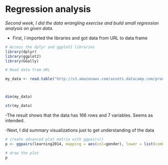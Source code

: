# Regression analysis

*Second week, I did the data wrangling exercise and build small regression analysis on given data.*

- First, I imported the libraries and got data from URL to data frame

```r

# Access the dplyr and ggplot2 libraries
library(dplyr)
library(ggplot2)
library(GGally)

# Read data from URL

my_data <- read.table("http://s3.amazonaws.com/assets.datacamp.com/production/course_2218/datasets/learning2014.txt", sep=",", header=TRUE)



dim(my_data)

str(my_data)

```
-The result shows that the data has 166 rows and 7 variables. Seems as intended.

-Next, I did summary visualizations just to get understanding of the data

```r
# create advanced plot matrix with ggpairs()
p <- ggpairs(learning2014, mapping = aes(col=gender), lower = list(combo = wrap("facethist", bins = 20)))

# draw the plot
p
```
